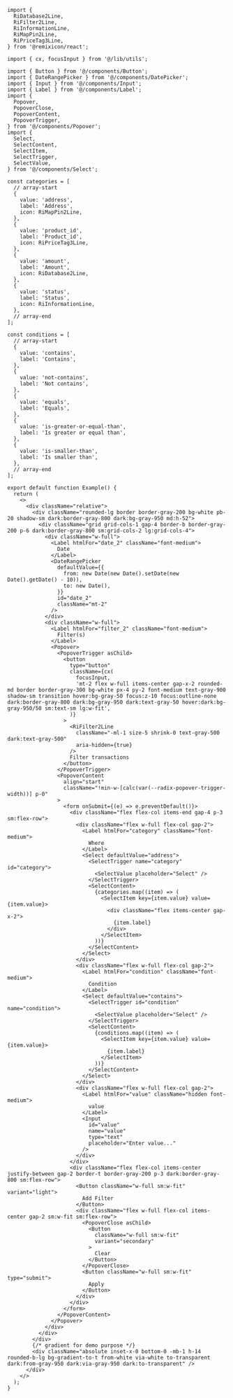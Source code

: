 ````tsx
import {
  RiDatabase2Line,
  RiFilter2Line,
  RiInformationLine,
  RiMapPin2Line,
  RiPriceTag3Line,
} from '@remixicon/react';

import { cx, focusInput } from '@/lib/utils';

import { Button } from '@/components/Button';
import { DateRangePicker } from '@/components/DatePicker';
import { Input } from '@/components/Input';
import { Label } from '@/components/Label';
import {
  Popover,
  PopoverClose,
  PopoverContent,
  PopoverTrigger,
} from '@/components/Popover';
import {
  Select,
  SelectContent,
  SelectItem,
  SelectTrigger,
  SelectValue,
} from '@/components/Select';

const categories = [
  // array-start
  {
    value: 'address',
    label: 'Address',
    icon: RiMapPin2Line,
  },
  {
    value: 'product_id',
    label: 'Product_id',
    icon: RiPriceTag3Line,
  },
  {
    value: 'amount',
    label: 'Amount',
    icon: RiDatabase2Line,
  },
  {
    value: 'status',
    label: 'Status',
    icon: RiInformationLine,
  },
  // array-end
];

const conditions = [
  // array-start
  {
    value: 'contains',
    label: 'Contains',
  },
  {
    value: 'not-contains',
    label: 'Not contains',
  },
  {
    value: 'equals',
    label: 'Equals',
  },
  {
    value: 'is-greater-or-equal-than',
    label: 'Is greater or equal than',
  },
  {
    value: 'is-smaller-than',
    label: 'Is smaller than',
  },
  // array-end
];

export default function Example() {
  return (
    <>
      <div className="relative">
        <div className="rounded-lg border border-gray-200 bg-white pb-20 shadow-sm dark:border-gray-800 dark:bg-gray-950 md:h-52">
          <div className="grid grid-cols-1 gap-4 border-b border-gray-200 p-6 dark:border-gray-800 sm:grid-cols-2 lg:grid-cols-4">
            <div className="w-full">
              <Label htmlFor="date_2" className="font-medium">
                Date
              </Label>
              <DateRangePicker
                defaultValue={{
                  from: new Date(new Date().setDate(new Date().getDate() - 10)),
                  to: new Date(),
                }}
                id="date_2"
                className="mt-2"
              />
            </div>
            <div className="w-full">
              <Label htmlFor="filter_2" className="font-medium">
                Filter(s)
              </Label>
              <Popover>
                <PopoverTrigger asChild>
                  <button
                    type="button"
                    className={cx(
                      focusInput,
                      'mt-2 flex w-full items-center gap-x-2 rounded-md border border-gray-300 bg-white px-4 py-2 font-medium text-gray-900 shadow-sm transition hover:bg-gray-50 focus:z-10 focus:outline-none dark:border-gray-800 dark:bg-gray-950 dark:text-gray-50 hover:dark:bg-gray-950/50 sm:text-sm lg:w-fit',
                    )}
                  >
                    <RiFilter2Line
                      className="-ml-1 size-5 shrink-0 text-gray-500 dark:text-gray-500"
                      aria-hidden={true}
                    />
                    Filter transactions
                  </button>
                </PopoverTrigger>
                <PopoverContent
                  align="start"
                  className="!min-w-[calc(var(--radix-popover-trigger-width))] p-0"
                >
                  <form onSubmit={(e) => e.preventDefault()}>
                    <div className="flex flex-col items-end gap-4 p-3 sm:flex-row">
                      <div className="flex w-full flex-col gap-2">
                        <Label htmlFor="category" className="font-medium">
                          Where
                        </Label>
                        <Select defaultValue="address">
                          <SelectTrigger name="category" id="category">
                            <SelectValue placeholder="Select" />
                          </SelectTrigger>
                          <SelectContent>
                            {categories.map((item) => (
                              <SelectItem key={item.value} value={item.value}>
                                <div className="flex items-center gap-x-2">
                                  {item.label}
                                </div>
                              </SelectItem>
                            ))}
                          </SelectContent>
                        </Select>
                      </div>
                      <div className="flex w-full flex-col gap-2">
                        <Label htmlFor="condition" className="font-medium">
                          Condition
                        </Label>
                        <Select defaultValue="contains">
                          <SelectTrigger id="condition" name="condition">
                            <SelectValue placeholder="Select" />
                          </SelectTrigger>
                          <SelectContent>
                            {conditions.map((item) => (
                              <SelectItem key={item.value} value={item.value}>
                                {item.label}
                              </SelectItem>
                            ))}
                          </SelectContent>
                        </Select>
                      </div>
                      <div className="flex w-full flex-col gap-2">
                        <Label htmlFor="value" className="hidden font-medium">
                          value
                        </Label>
                        <Input
                          id="value"
                          name="value"
                          type="text"
                          placeholder="Enter value..."
                        />
                      </div>
                    </div>
                    <div className="flex flex-col items-center justify-between gap-2 border-t border-gray-200 p-3 dark:border-gray-800 sm:flex-row">
                      <Button className="w-full sm:w-fit" variant="light">
                        Add Filter
                      </Button>
                      <div className="flex w-full flex-col items-center gap-2 sm:w-fit sm:flex-row">
                        <PopoverClose asChild>
                          <Button
                            className="w-full sm:w-fit"
                            variant="secondary"
                          >
                            Clear
                          </Button>
                        </PopoverClose>
                        <Button className="w-full sm:w-fit" type="submit">
                          Apply
                        </Button>
                      </div>
                    </div>
                  </form>
                </PopoverContent>
              </Popover>
            </div>
          </div>
        </div>
        {/* gradient for demo purpose */}
        <div className="absolute inset-x-0 bottom-0 -mb-1 h-14 rounded-b-lg bg-gradient-to-t from-white via-white to-transparent dark:from-gray-950 dark:via-gray-950 dark:to-transparent" />
      </div>
    </>
  );
}

````